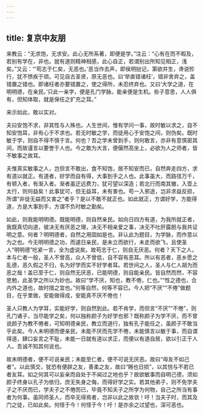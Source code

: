 ```yaml
---
---
---
```

title: 复京中友朋
---

来教云：“无求饱，无求安。此心无所系著，即便是学。”注云：“心有在而不暇及，若别有学在，非也。就有道则精神相感，此心自正，若谓别出所知见相正，浅矣。”又云：“‘苟志于仁矣，无恶也。’恶当作去声，即侯明挞记，第欲并生，谗说殄行，犹不愤疾于顽。可见自古圣贤，原无恶也。曰‘举直错诸枉’，错非舍弃之，盖错置之错也。即诸枉者亦要错置之，使之得所，未忍终弃也。又曰‘大学之道，在明明德，在亲民。’只此一亲字，便是孔门学脉。能亲便是生机。些子意思，人人俱有，但知体取，就是保任之扩充之耳。”

来示如此，敢以实对。

夫曰安饱不求，非其性与人殊也。人生世间，惟有学问一事，故时敏以求之，自不知安饱耳，非有心于不求也。若无时敏之学，而徒用心于安饱之间，则伪矣。既时敏于学，则自不得不慎于言。何也？吾之学未曾到手，则何敢言，亦非有意慎密其间，而故谨言以要誉于人也。今之敢为大言，便偃然高坐上，必欲为人之师者，皆不敏事之故耳。

夫惟真实敏事之人，岂但言不敢出，食不知饱，居不知安而已，自然奔走四方，求有道以就正。有道者，好学而自有得，大事到手之人也。此事虽大，而路径万千，有顿入者，有渐入者。渐者虽迂远费力，犹可望以深造；若北行而南其辙，入壶上太行，则何益矣！此事犹可，但无益耳，未有害也。苟一入邪途，岂非求益反损，所谓“非徒无益而又害之”者乎？是以不敢不就正也。如此就正，方谓好学，方能得道，方是大事到手，方谓不负时敏之勤矣。

如此，则我能明明德。既能明德，则自然亲民。如向日四方有道，为我所就正者，我既真切向道，彼决无有厌恶之理，决无不相亲爱之事，决无不吐肝露胆与我共证明之意。何者？明明德者，自然之用固如是也。非认此为题目，为学脉，而作意以为之也。今无明明德之功，而遽日亲民，是未立而欲行，未走而欲飞，且使圣人“明明德”吃紧一言，全为虚说矣。故苟志于仁，则自无厌恶。何者？天下之人，本与仁者一般，圣人不曾高，众人不曾低，自不容有恶耳。所以有恶者，恶乡愿之乱德，恶久假之不归，名为好学而实不好学者耳。若世间之人，圣人与仁人胡为而恶之哉！盖已至于仁，则自然无厌恶，已能明德，则自能亲民。皆自然而然，不容思勉，此圣学之所以为妙也。故曰“学不厌，知也，教不倦，仁也。”“性之德也，合内外之道也，故时措之宜也。”何等自然，何等不容已。今人把“不厌”“不倦”做题目，在乎里做，安能做得成，安能真不厌不倦也！

圣人只教人为学耳，实能好学，则自然到此。若不肯学，而但言“不厌”“不倦”，则孔门诸子，当尽能学之矣，何以独称颜子为好学也邪？既称颜子为学不厌，而不曾说颜子为教不倦者，可知明德亲民，教立而道行，独有孔子能任之，虽颜子不敢当乎此矣。今人未明德而便亲民，未能不厌而先学不倦，未能慎言以敏于事，而自谓得道，肆口妄言之不耻，未能一日就有道以求正，而便以有道自居，欲以引正于人人。吾诚不知其何说也。

故未明德者，便不可说亲民；未能至仁者，便不可说无厌恶。故曰“毋友不如己者”。以此慎交，犹恐有便辟之友，善柔之友，故曰“赐也日损”，以其悦与不若已者友耳。如之何其可以妄亲而自处于不闻过之地也乎？故欲敏事而自明己德，须如颜子终身以孔子为依归，庶无失身之侮，而得好学之实。若其他弟子，则不免学夫子之不厌而已，学夫子之不倦而已，毕竟不知夫子之所学为何物，自己之所当有事者为何事。虽同师圣人，而卒无得焉者，岂非以此之故欤！吁！当夫子时，而其及门之徒，已如此矣。何怪于今！何怪于今！吁！是亦余之过望也，深可恶也。
